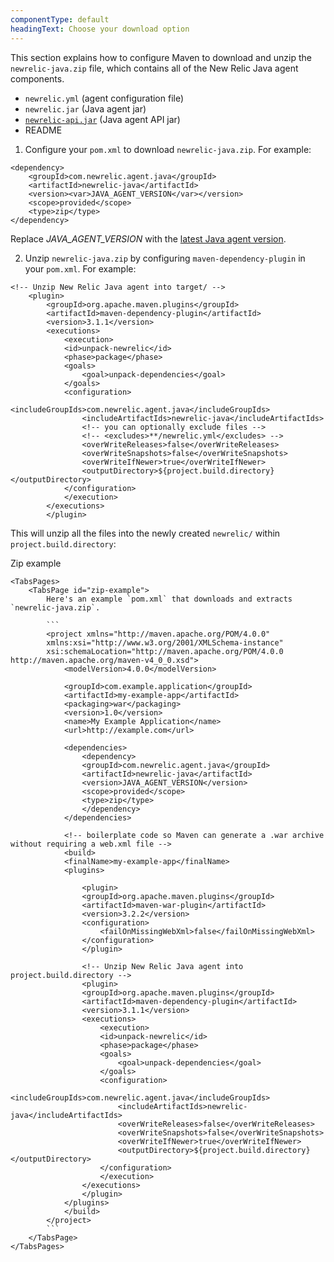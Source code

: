 ```yaml
---
componentType: default
headingText: Choose your download option
---
```


This section explains how to configure Maven to download and unzip the `newrelic-java.zip` file, which contains all of the New Relic Java agent components.

* `newrelic.yml` (agent configuration file)
* `newrelic.jar` (Java agent jar)
* [`newrelic-api.jar`](/docs/agents/java-agent/api-guides/guide-using-java-agent-api#api) (Java agent API jar)
* README

1. Configure your `pom.xml` to download `newrelic-java.zip`. For example:

```
<dependency>
    <groupId>com.newrelic.agent.java</groupId>
    <artifactId>newrelic-java</artifactId>
    <version><var>JAVA_AGENT_VERSION</var></version>
    <scope>provided</scope>
    <type>zip</type>
</dependency>
```

Replace <var>JAVA_AGENT_VERSION</var> with the [latest Java agent version](/docs/agents/java-agent/getting-started/java-release-notes).

2. Unzip `newrelic-java.zip` by configuring `maven-dependency-plugin` in your `pom.xml`. For example:

```
<!-- Unzip New Relic Java agent into target/ -->
    <plugin>
        <groupId>org.apache.maven.plugins</groupId>
        <artifactId>maven-dependency-plugin</artifactId>
        <version>3.1.1</version>
        <executions>
            <execution>
            <id>unpack-newrelic</id>
            <phase>package</phase>
            <goals>
                <goal>unpack-dependencies</goal>
            </goals>
            <configuration>
                <includeGroupIds>com.newrelic.agent.java</includeGroupIds>
                <includeArtifactIds>newrelic-java</includeArtifactIds>
                <!-- you can optionally exclude files -->
                <!-- <excludes>**/newrelic.yml</excludes> -->
                <overWriteReleases>false</overWriteReleases>
                <overWriteSnapshots>false</overWriteSnapshots>
                <overWriteIfNewer>true</overWriteIfNewer>
                <outputDirectory>${project.build.directory}</outputDirectory>
            </configuration>
            </execution>
        </executions>
        </plugin>
```

This will unzip all the files into the newly created `newrelic/` within `project.build.directory`:

<Tabs>
	<TabsBar>
		<TabsBarItem id="zip-example">Zip example</TabsBarItem>
	</TabsBar>

	<TabsPages>
		<TabsPage id="zip-example">
            Here's an example `pom.xml` that downloads and extracts `newrelic-java.zip`.

            ```
            <project xmlns="http://maven.apache.org/POM/4.0.0"
            xmlns:xsi="http://www.w3.org/2001/XMLSchema-instance"
            xsi:schemaLocation="http://maven.apache.org/POM/4.0.0 http://maven.apache.org/maven-v4_0_0.xsd">
                <modelVersion>4.0.0</modelVersion>

                <groupId>com.example.application</groupId>
                <artifactId>my-example-app</artifactId>
                <packaging>war</packaging>
                <version>1.0</version>
                <name>My Example Application</name>
                <url>http://example.com</url>

                <dependencies>
                    <dependency>
                    <groupId>com.newrelic.agent.java</groupId>
                    <artifactId>newrelic-java</artifactId>
                    <version>JAVA_AGENT_VERSION</version>
                    <scope>provided</scope>
                    <type>zip</type>
                    </dependency>   
                </dependencies>

                <!-- boilerplate code so Maven can generate a .war archive without requiring a web.xml file -->
                <build>
                <finalName>my-example-app</finalName>
                <plugins>

                    <plugin>
                    <groupId>org.apache.maven.plugins</groupId>
                    <artifactId>maven-war-plugin</artifactId>
                    <version>3.2.2</version>
                    <configuration>
                        <failOnMissingWebXml>false</failOnMissingWebXml>
                    </configuration>
                    </plugin>

                    <!-- Unzip New Relic Java agent into project.build.directory -->
                    <plugin>
                    <groupId>org.apache.maven.plugins</groupId>
                    <artifactId>maven-dependency-plugin</artifactId>
                    <version>3.1.1</version>
                    <executions>
                        <execution>
                        <id>unpack-newrelic</id>
                        <phase>package</phase>
                        <goals>
                            <goal>unpack-dependencies</goal>
                        </goals>
                        <configuration>
                            <includeGroupIds>com.newrelic.agent.java</includeGroupIds>
                            <includeArtifactIds>newrelic-java</includeArtifactIds>
                            <overWriteReleases>false</overWriteReleases>
                            <overWriteSnapshots>false</overWriteSnapshots>
                            <overWriteIfNewer>true</overWriteIfNewer>
                            <outputDirectory>${project.build.directory}</outputDirectory>
                        </configuration>
                        </execution>
                    </executions>
                    </plugin>
                </plugins>
                </build>
            </project>
            ```            
		</TabsPage>
	</TabsPages>
</Tabs>


